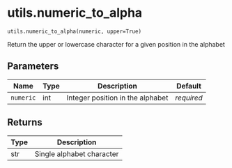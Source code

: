 # utils.numeric_to_alpha { #operetta_compose.utils.numeric_to_alpha }

`utils.numeric_to_alpha(numeric, upper=True)`

Return the upper or lowercase character for a given position in the alphabet

## Parameters

| Name      | Type   | Description                      | Default    |
|-----------|--------|----------------------------------|------------|
| `numeric` | int    | Integer position in the alphabet | _required_ |

## Returns

| Type   | Description               |
|--------|---------------------------|
| str    | Single alphabet character |

